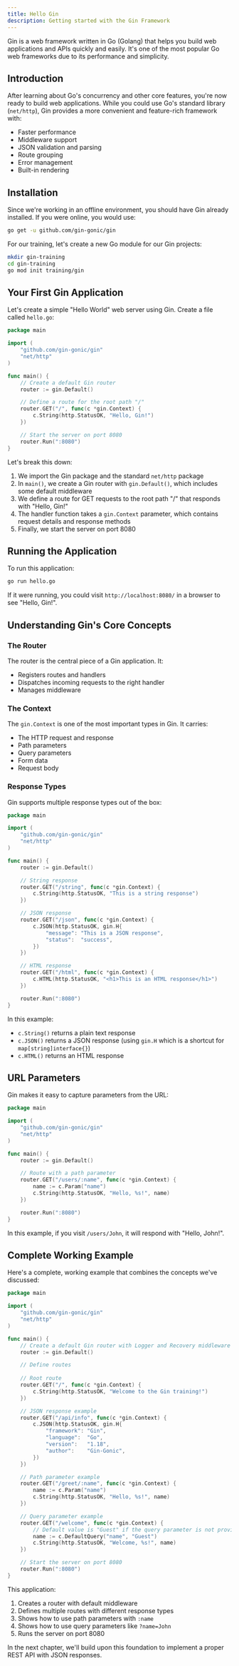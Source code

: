 ```yaml
---
title: Hello Gin
description: Getting started with the Gin Framework
---
```


Gin is a web framework written in Go (Golang) that helps you build web applications and APIs quickly and easily. It's one of the most popular Go web frameworks due to its performance and simplicity.

## Introduction

After learning about Go's concurrency and other core features, you're now ready to build web applications. While you could use Go's standard library (`net/http`), Gin provides a more convenient and feature-rich framework with:

- Faster performance
- Middleware support
- JSON validation and parsing
- Route grouping
- Error management
- Built-in rendering

## Installation

Since we're working in an offline environment, you should have Gin already installed. If you were online, you would use:

```bash
go get -u github.com/gin-gonic/gin
```

For our training, let's create a new Go module for our Gin projects:

```bash
mkdir gin-training
cd gin-training
go mod init training/gin
```

## Your First Gin Application

Let's create a simple "Hello World" web server using Gin. Create a file called `hello.go`:

```go
package main

import (
	"github.com/gin-gonic/gin"
	"net/http"
)

func main() {
	// Create a default Gin router
	router := gin.Default()

	// Define a route for the root path "/"
	router.GET("/", func(c *gin.Context) {
		c.String(http.StatusOK, "Hello, Gin!")
	})

	// Start the server on port 8080
	router.Run(":8080")
}
```

Let's break this down:

1. We import the Gin package and the standard `net/http` package
2. In `main()`, we create a Gin router with `gin.Default()`, which includes some default middleware
3. We define a route for GET requests to the root path "/" that responds with "Hello, Gin!"
4. The handler function takes a `gin.Context` parameter, which contains request details and response methods
5. Finally, we start the server on port 8080

## Running the Application

To run this application:

```bash
go run hello.go
```

If it were running, you could visit `http://localhost:8080/` in a browser to see "Hello, Gin!".

## Understanding Gin's Core Concepts

### The Router

The router is the central piece of a Gin application. It:
- Registers routes and handlers
- Dispatches incoming requests to the right handler
- Manages middleware

### The Context

The `gin.Context` is one of the most important types in Gin. It carries:
- The HTTP request and response
- Path parameters
- Query parameters
- Form data
- Request body

### Response Types

Gin supports multiple response types out of the box:

```go
package main

import (
	"github.com/gin-gonic/gin"
	"net/http"
)

func main() {
	router := gin.Default()

	// String response
	router.GET("/string", func(c *gin.Context) {
		c.String(http.StatusOK, "This is a string response")
	})

	// JSON response
	router.GET("/json", func(c *gin.Context) {
		c.JSON(http.StatusOK, gin.H{
			"message": "This is a JSON response",
			"status":  "success",
		})
	})

	// HTML response
	router.GET("/html", func(c *gin.Context) {
		c.HTML(http.StatusOK, "<h1>This is an HTML response</h1>")
	})

	router.Run(":8080")
}
```

In this example:
- `c.String()` returns a plain text response
- `c.JSON()` returns a JSON response (using `gin.H` which is a shortcut for `map[string]interface{}`)
- `c.HTML()` returns an HTML response

## URL Parameters

Gin makes it easy to capture parameters from the URL:

```go
package main

import (
	"github.com/gin-gonic/gin"
	"net/http"
)

func main() {
	router := gin.Default()

	// Route with a path parameter
	router.GET("/users/:name", func(c *gin.Context) {
		name := c.Param("name")
		c.String(http.StatusOK, "Hello, %s!", name)
	})

	router.Run(":8080")
}
```

In this example, if you visit `/users/John`, it will respond with "Hello, John!".

## Complete Working Example

Here's a complete, working example that combines the concepts we've discussed:

```go
package main

import (
	"github.com/gin-gonic/gin"
	"net/http"
)

func main() {
	// Create a default Gin router with Logger and Recovery middleware
	router := gin.Default()

	// Define routes
	
	// Root route
	router.GET("/", func(c *gin.Context) {
		c.String(http.StatusOK, "Welcome to the Gin training!")
	})

	// JSON response example
	router.GET("/api/info", func(c *gin.Context) {
		c.JSON(http.StatusOK, gin.H{
			"framework": "Gin",
			"language":  "Go",
			"version":   "1.18",
			"author":    "Gin-Gonic",
		})
	})

	// Path parameter example
	router.GET("/greet/:name", func(c *gin.Context) {
		name := c.Param("name")
		c.String(http.StatusOK, "Hello, %s!", name)
	})

	// Query parameter example
	router.GET("/welcome", func(c *gin.Context) {
		// Default value is "Guest" if the query parameter is not provided
		name := c.DefaultQuery("name", "Guest")
		c.String(http.StatusOK, "Welcome, %s!", name)
	})

	// Start the server on port 8080
	router.Run(":8080")
}
```

This application:
1. Creates a router with default middleware
2. Defines multiple routes with different response types
3. Shows how to use path parameters with `:name`
4. Shows how to use query parameters like `?name=John`
5. Runs the server on port 8080

In the next chapter, we'll build upon this foundation to implement a proper REST API with JSON responses.